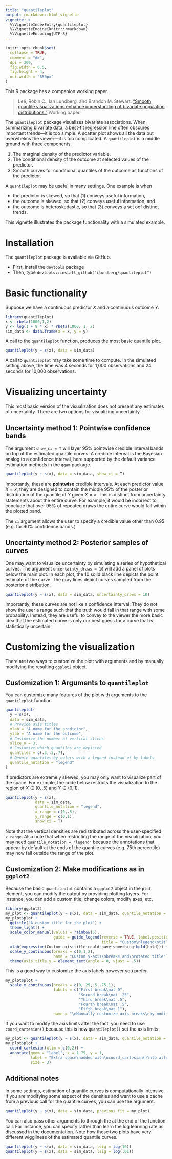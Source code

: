 ```yaml
---
title: "quantileplot"
output: rmarkdown::html_vignette
vignette: >
  %\VignetteIndexEntry{quantileplot}
  %\VignetteEngine{knitr::rmarkdown}
  %\VignetteEncoding{UTF-8}
---
```


```r
knitr::opts_chunk$set(
  collapse = TRUE,
  comment = "#>",
  dpi = 300, 
  fig.width = 6.5, 
  fig.height = 4, 
  out.width = "650px"
)
```

This R package has a companion working paper.

>Lee, Robin C., Ian Lundberg, and Brandon M. Stewart. ["Smooth quantile visualizations enhance understanding of bivariate population distributions."](https://ilundberg.github.io/quantileplot/doc/explainer.html) Working paper.

The `quantileplot` package visualizes bivariate associations. When summarizing bivariate data, a best-fit regression line often obscures important trends---it is too simple. A scatter plot shows all the data but overwhelms the viewer---it is too complicated. A `quantileplot` is a middle ground with three components.

1. The marginal density of the predictor variable.
2. The conditional density of the outcome at selected values of the predictor.
3. Smooth curves for conditional quantiles of the outcome as functions of the predictor.

A `quantileplot` may be useful in many settings. One example is when

* the predictor is skewed, so that (1) conveys useful information, 
* the outcome is skewed, so that (2) conveys useful information, and
* the outcome is heteroskedastic, so that (3) conveys a set oof distinct trends.

This vignette illustrates the package functionality with a simulated example.

# Installation

The `quantileplot` package is available via GitHub.

* First, install the `devtools` package
* Then, type `devtools::install_github("ilundberg/quantileplot")`

# Basic functionality

Suppose we have a continuous predictor $X$ and a continuous outcome $Y$. 

```r
library(quantileplot)
x <- rbeta(1000,1,2)
y <- log(1 + 9 * x) * rbeta(1000, 1, 2)
sim_data <- data.frame(x = x, y = y)
```

A call to the `quantileplot` function, produces the most basic quantile plot.
```r
quantileplot(y ~ s(x), data = sim_data)
```

A call to `quantileplot` may take some time to compute. In the simulated setting above, the time was 4 seconds for 1,000 observations and 24 seconds for 10,000 observations.

# Visualizing uncertainty

This most basic version of the visualization does not present any estimates of uncertainty. There are two options for visualizing uncertainty.

## Uncertainty method 1: Pointwise confidence bands

The argument `show_ci = T` will layer 95\% pointwise credible interval bands on top of the estimated quantile curves. A credible interval is the Bayesian analog to a confidence interval, here supported by the default variance estimation methods in the `qgam` package.

```r
quantileplot(y ~ s(x), data = sim_data, show_ci = T)
```

Importantly, these are **pointwise** credible intervals. At each predictor value $X = x$, they are designed to contain the middle 95\% of the posterior distribution of the quantile of $Y$ given $X = x$. This is distinct from uncertainty statements about the entire curve. For example, it would be incorrect to conclude that over 95\% of repeated draws the entire curve would fall within the plotted band.

The `ci` argument allows the user to specify a credible value other than 0.95 (e.g. for 90\% confidence bands.)

## Uncertainty method 2: Posterior samples of curves

One may want to visualize uncertainty by simulating a series of hypothetical curves. The argument `uncertainty_draws = 10` will add a panel of plots below the main plot. In each plot, the 10 solid black line depicts the point estimate of the curve. The gray lines depict curves sampled from the posterior distribution.

```r
quantileplot(y ~ s(x), data = sim_data, uncertainty_draws = 10)
```

Importantly, these curves are not like a confidence interval. They do not show the user a range such that the truth would fall in that range with some probability. Instead, they are useful to convey to the viewer the more basic idea that the estimated curve is only our best guess for a curve that is statistically uncertain.

# Customizing the visualization

There are two ways to customize the plot: with arguments and by manually modifying the resulting `ggplot2` object.

## Customization 1: Arguments to `quantileplot`

You can customize many features of the plot with arguments to the `quantileplot` function.

```r
quantileplot(
  y ~ s(x), 
  data = sim_data, 
  # Provide axis titles
  xlab = "A name for the predictor", 
  ylab = "A name for the outcome",
  # Customize the number of vertical slices
  slice_n = 3,
  # Customize which quantiles are depicted
  quantiles = c(.3,.5,.7),
  # Denote quantiles by colors with a legend instead of by labels
  quantile_notation = "legend"
)
```

If predictors are extremely skewed, you may only want to visualize part of the space. For example, the code below restricts the visualization to the region of $X\in(0,.5)$ and $Y\in (0,1)$.
```r
quantileplot(y ~ s(x), 
             data = sim_data,
             quantile_notation = "legend",
             x_range = c(0,.5),
             y_range = c(0,1),
             show_ci = T)
```

Note that the vertical densities are redistributed across the user-specified `x_range`. Also note that when restricting the range of the visualization, you may need `quantile_notation = "legend"` because the annotations that appear by default at the ends of the quantile curves (e.g. 75th percentile) may now fall outside the range of the plot.

## Customization 2: Make modifications as in `ggplot2`

Because the basic `quantileplot` contains a `ggplot2` object in the `plot` element, you can modify the output by providing plotting layers. For instance, you can add a custom title, change colors, modify axes, etc.

```r
library(ggplot2)
my_plot <- quantileplot(y ~ s(x), data = sim_data, quantile_notation = "legend")
my_plot$plot +
  ggtitle("A custom title for the plot") +
  theme_light() +
  scale_color_manual(values = rainbow(5),
                     guide = guide_legend(reverse = TRUE, label.position = "left",
                                          title = "Custom\nlegend\ntitle and\ncolors")) +
  xlab(expression(Custom~axis~title~could~have~something~bold(bold))) +
  scale_y_continuous(breaks = c(0,1,2),
                     name = "Custom y-axis\nbreaks and\nrotated title") +
  theme(axis.title.y = element_text(angle = 0, vjust = .5))
```

This is a good way to customize the axis labels however you prefer.

```r
my_plot$plot +
  scale_x_continuous(breaks = c(0,.25,.5,.75,1),
                     labels = c("First break\nat 0",
                                "Second break\nat .25",
                                "Third break\nat .5",
                                "Fourth break\nat .5",
                                "Fifth break\nat 1"),
                     name = "\nManually customize axis breaks\nby modifying the ggplot2 object produced by quantileplot()")
```

If you want to modify the axis limits after the fact, you need to use `coord_cartesian()` because this is how `quantileplot()` set the axis limits.

```r
my_plot <- quantileplot(y ~ s(x), data = sim_data, quantile_notation = "label")
my_plot$plot +
  coord_cartesian(xlim = c(0,2)) +
  annotate(geom = "label", x = 1.75, y = 1,
           label = "Extra space\nadded with\ncoord_cartesian()\nto allow more\nroom for\nannotations.",
           size = 3)
```

## Additional notes

In some settings, estimation of quantile curves is computationally intensive. If you are modifying some aspect of the densities and want to use a cache from a previous call for the quantile curves, you can use the \code{previous_fit} argument.

```r
quantileplot(y ~ s(x), data = sim_data, previous_fit = my_plot)
```

You can also pass other arguments to \code{mqgam} through the \code{...} at the end of the function call. For instance, you can specify rather than learn the log learning rate as discussed in the \code{mqgam} documentation. Note how these two plots have very different wiggliness of the estimated quantile curves.

```r
quantileplot(y ~ s(x), data = sim_data, lsig = log(10))
quantileplot(y ~ s(x), data = sim_data, lsig = log(.01))
```
